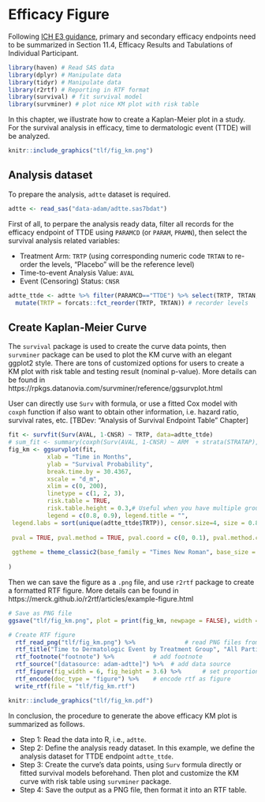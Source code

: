 # Efficacy Figure

Following [ICH E3 guidance](https://database.ich.org/sites/default/files/E3_Guideline.pdf),
primary and secondary efficacy endpoints need to be summarized
in Section 11.4, Efficacy Results and Tabulations of Individual Participant.

```r
library(haven) # Read SAS data
library(dplyr) # Manipulate data
library(tidyr) # Manipulate data
library(r2rtf) # Reporting in RTF format
library(survival) # fit survival model
library(survminer) # plot nice KM plot with risk table
```

In this chapter, we illustrate how to create a Kaplan-Meier plot in a study.
For the survival analysis in efficacy, time to dermatologic event (TTDE) will be analyzed.

```r
knitr::include_graphics("tlf/fig_km.png")
```

## Analysis dataset

To prepare the analysis, `adtte` dataset is required.

```r
adtte <- read_sas("data-adam/adtte.sas7bdat")
```

First of all, to perpare the analysis ready data, filter all records for the efficacy endpoint of TTDE using `PARAMCD` (or `PARAM`, `PRAMN`), then select the survival analysis related variables:

  + Treatment Arm: `TRTP` (using corresponding numeric code `TRTAN` to re-order the levels, "Placebo" will be the reference level)
  + Time-to-event Analysis Value: `AVAL`
  + Event (Censoring) Status: `CNSR`

```r
adtte_ttde <- adtte %>% filter(PARAMCD=="TTDE") %>% select(TRTP, TRTAN, AVAL, CNSR) %>%
  mutate(TRTP = forcats::fct_reorder(TRTP, TRTAN)) # recorder levels
```

## Create Kaplan-Meier Curve 

The `survival` package is used to create the curve data points, then `survminer` package can be used to plot the KM curve with an elegant ggplot2 style. There are tons of customized options for users to create a KM plot with risk table and testing result (nominal p-value). More details can be found in  https://rpkgs.datanovia.com/survminer/reference/ggsurvplot.html

User can directly use `Surv` with formula, or use a fitted Cox model with `coxph` function if also want to obtain other information, i.e. hazard ratio, survival rates, etc. [TBDev: "Analysis of Survival Endpoint Table" Chapter]



```r
fit <- survfit(Surv(AVAL, 1-CNSR) ~ TRTP, data=adtte_ttde)
# sum_fit <- summary(coxph(Surv(AVAL, 1-CNSR) ~ ARM  + strata(STRATAP), data = adtte_efs))
fig_km <- ggsurvplot(fit,  
           xlab = "Time in Months",
           ylab = "Survival Probability",
           break.time.by = 30.4367,
           xscale = "d_m",
           xlim = c(0, 200),
           linetype = c(1, 2, 3),
           risk.table = TRUE,
           risk.table.height = 0.3,# Useful when you have multiple groups
           legend = c(0.8, 0.9), legend.title = "", 
 legend.labs = sort(unique(adtte_ttde$TRTP)), censor.size=4, size = 0.8, title = "", censor.shape="|",
  
 pval = TRUE, pval.method = TRUE, pval.coord = c(0, 0.1), pval.method.coord = c(0, 0.2), pval.size = 5,
 
 ggtheme = theme_classic2(base_family = "Times New Roman", base_size = 18)
          
)
```

Then we can save the figure as a `.png` file, and use `r2rtf` package to create a formatted RTF figure. More details can be found in https://merck.github.io/r2rtf/articles/example-figure.html

```r
# Save as PNG file
ggsave("tlf/fig_km.png", plot = print(fig_km, newpage = FALSE), width = 10, height = 6)

# Create RTF figure
  rtf_read_png("tlf/fig_km.png") %>%              # read PNG files from the file path
  rtf_title("Time to Dermatologic Event by Treatment Group", "All Participants") %>%     # add title or subtitle
  rtf_footnote("footnote") %>%           # add footnote
  rtf_source("[datasource: adam-adtte]") %>%  # add data source
  rtf_figure(fig_width = 6, fig_height = 3.6) %>%      # set proportional figure size to the original PNG figure size
  rtf_encode(doc_type = "figure") %>%    # encode rtf as figure
  write_rtf(file = "tlf/fig_km.rtf") 
```


```r
knitr::include_graphics("tlf/fig_km.pdf")
```

In conclusion, the procedure to generate the above efficacy KM plot is summarized as follows.

- Step 1: Read the data into R, i.e., `adtte`.
- Step 2: Define the analysis ready dataset. In this example, we define the analysis dataset for TTDE endpoint `adtte_ttde`.
- Step 3: Create the curve's data points, using `Surv` formula directly or fitted survival models beforehand. Then plot and customize the KM curve with risk table using `survminer` package. 
- Step 4: Save the output as a PNG file, then format it into an RTF table.
